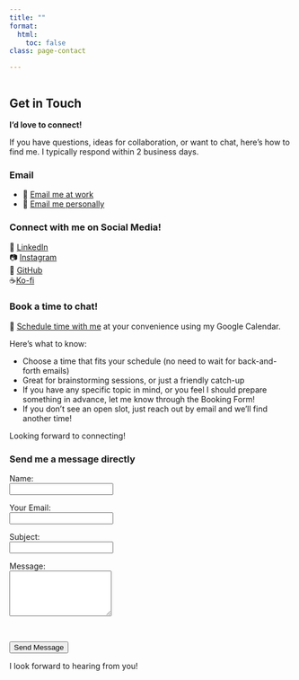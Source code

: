 ```yaml
---
title: ""
format:
  html:
    toc: false
class: page-contact

---
```


::: {.page-icon}
<img src="../img/icons/contact.svg" alt="" aria-hidden="true">
:::

## Get in Touch

**I'd love to connect!**

If you have questions, ideas for collaboration, or want to chat, here’s how to find me. I typically respond within 2 business days.

### Email

- 📧 [Email me at work](mailto:cbaldoni@ab.mpg.de)  
- 🙋 [Email me personally](mailto:cecilia.baldons@gmail.com)

### Connect with me on Social Media!

🔗 [LinkedIn](https://www.linkedin.com/in/cecilia-baldoni/)
<br>
📷 [Instagram](https://www.instagram.com/cecibaldoni/?hl=en)
<br>
🐙 [GitHub](https://github.com/cecibaldoni)
<br>
☕[Ko-fi](https://ko-fi.com/cecibaldoni)

### Book a time to chat!

📅 [Schedule time with me](https://calendar.app.google/Hb3sWw6NhEQoTWt3A) at your convenience using my Google Calendar.

Here’s what to know:

- Choose a time that fits your schedule (no need to wait for back-and-forth emails)
- Great for  brainstorming sessions, or just a friendly catch-up
- If you have any specific topic in mind, or you feel I should prepare something in advance, let me know through the Booking Form!
- If you don’t see an open slot, just reach out by email and we’ll find another time!

Looking forward to connecting!


### Send me a message directly

<form action="mailto:cbaldoni@ab.mpg.de" method="post" enctype="text/plain">
  <label for="name">Name:</label><br>
  <input type="text" id="name" name="name" required><br>
  
  <label for="email">Your Email:</label><br>
  <input type="email" id="email" name="email" required><br>
  
  <label for="subject">Subject:</label><br>
  <input type="text" id="subject" name="subject" required><br>
  
  <label for="message">Message:</label><br>
  <textarea id="message" name="message" rows="5" required></textarea><br>
  
  <button type="submit">Send Message</button>
</form>

I look forward to hearing from you!
